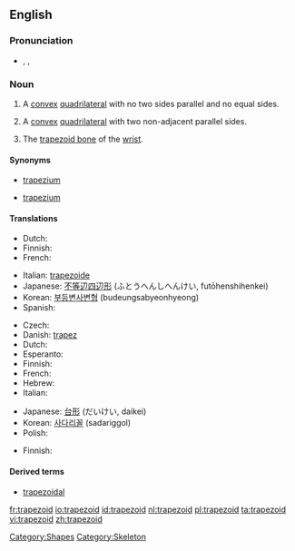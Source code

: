 {{wikipedia}}
==English==

===Pronunciation===
* {{enPR|tră'pəzoid}}, {{IPA|/ˈtræpəzɔɪd/}}, {{SAMPA|/"tr{pəzOId/}}

===Noun===
{{en-noun}}

# {{rfv-sense}} {{geometry|UK|obsolete}} A [[convex]] [[quadrilateral]] with no two sides parallel and no equal sides.
# {{geometry|US}} A [[convex]] [[quadrilateral]] with two non-adjacent parallel sides.
# {{anatomy}} The [[trapezoid bone]] of the [[wrist]].


====Synonyms====
* {{sense|geometry|UK|(obsolete) convex quadrilateral with no two sides parallel}} {{qualifier|US}} [[trapezium]]
* {{sense|geometry|US|convex quadrilateral with two non-adjacent parallel sides}} {{qualifier|British}} [[trapezium]]

====Translations====
{{trans-top|quadrilateral with no sides parallel}}
* Dutch: {{t+|nl|vierhoek|n}}
* Finnish: {{t+|fi|nelikulmio}}
* French: {{t+|fr|trapézoïde|m}}
{{trans-mid}}
* Italian: [[trapezoide]] {{m}}
* Japanese: [[不等辺四辺形]] (ふとうへんしへんけい, futōhenshihenkei)
* Korean: [[부등변사변형]] (budeungsabyeonhyeong)
* Spanish: {{t+|es|trapezoide|m}}
{{trans-bottom}}

{{trans-top|quadrilateral with two sides parallel}}
* Czech: {{t-|cs|lichoběžník|m}}
* Danish: [[trapez]] {{n}}
* Dutch: {{t-|nl|trapezium|n}}
* Esperanto: {{t-|eo|trapezio|xs=Esperanto}}
* Finnish: {{t+|fi|puolisuunnikas}}
* French: {{t+|fr|trapèze|m}}
* Hebrew: {{he-translation|טרפז|trapéz}} {{m}}
* Italian: {{t-|it|trapezio|m}}
{{trans-mid}}
* Japanese: [[台形]] (だいけい, daikei)
* Korean: [[사다리꼴]] (sadariggol)
* Polish: {{t+|pl|trapez|m}}
{{trans-bottom}}

{{trans-top|trapezoid bone}}
* Finnish: {{t-|fi|iso monikulmaluu}}
{{trans-mid}}
{{trans-bottom}}

====Derived terms====
*[[trapezoidal]]

[[Category:Shapes]]
[[Category:Skeleton]]

[[fr:trapezoid]]
[[io:trapezoid]]
[[id:trapezoid]]
[[nl:trapezoid]]
[[pl:trapezoid]]
[[ta:trapezoid]]
[[vi:trapezoid]]
[[zh:trapezoid]]